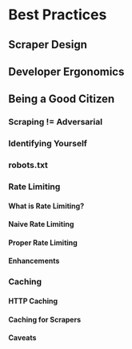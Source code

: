 # Best Practices

## Scraper Design


## Developer Ergonomics

## Being a Good Citizen

### Scraping != Adversarial

### Identifying Yourself

### robots.txt

### Rate Limiting

#### What is Rate Limiting?

#### Naive Rate Limiting

#### Proper Rate Limiting

#### Enhancements

### Caching

#### HTTP Caching

#### Caching for Scrapers

#### Caveats

